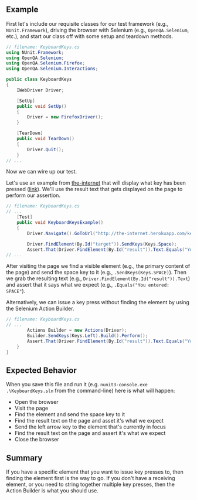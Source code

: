 ## Example

First let's include our requisite classes for our test framework (e.g., `NUnit.Framework`), driving the browser with Selenium (e.g., `OpenQA.Selenium`, etc.), and start our class off with some setup and teardown methods.

```csharp
// filename: KeyboardKeys.cs
using NUnit.Framework;
using OpenQA.Selenium;
using OpenQA.Selenium.Firefox;
using OpenQA.Selenium.Interactions;

public class KeyboardKeys
{
    IWebDriver Driver;

    [SetUp]
    public void SetUp()
    {
        Driver = new FirefoxDriver();
    }

    [TearDown]
    public void TearDown()
    {
        Driver.Quit();
    }
// ...
```

Now we can wire up our test.

Let's use an example from [the-internet](https://github.com/tourdedave/the-internet) that will display what key has been pressed ([link](http://the-internet.herokuapp.com/key_presses)). We'll use the result text that gets displayed on the page to perform our assertion.

```csharp
// filename: KeyboardKeys.cs
// ...
    [Test]
    public void KeyboardKeysExample()
    {
        Driver.Navigate().GoToUrl("http://the-internet.herokuapp.com/key_presses");

        Driver.FindElement(By.Id("target")).SendKeys(Keys.Space);
        Assert.That(Driver.FindElement(By.Id("result")).Text.Equals("You entered: SPACE"));
// ...
```

After visiting the page we find a visible element (e.g., the primary content of the page) and send the space key to it (e.g., `.SendKeys(Keys.SPACE)`). Then we grab the resulting text (e.g., `Driver.FindElement(By.Id("result")).Text`) and assert that it says what we expect (e.g., `.Equals("You entered: SPACE"`).

Alternatively, we can issue a key press without finding the element by using the Selenium Action Builder.

```csharp
// filename: KeyboardKeys.cs
// ...
        Actions Builder = new Actions(Driver);
        Builder.SendKeys(Keys.Left).Build().Perform();
        Assert.That(Driver.FindElement(By.Id("result")).Text.Equals("You entered: LEFT"));
    }
}
```

## Expected Behavior

When you save this file and run it (e.g. `nunit3-console.exe .\KeyboardKeys.sln` from the command-line) here is what will happen:

- Open the browser
- Visit the page
- Find the element and send the space key to it
- Find the result text on the page and asset it's what we expect
- Send the left arrow key to the element that's currently in focus
- Find the result text on the page and assert it's what we expect
- Close the browser

## Summary

If you have a specific element that you want to issue key presses to, then finding the element first is the way to go. If you don't have a receiving element, or you need to string together multiple key presses, then the Action Builder is what you should use.

